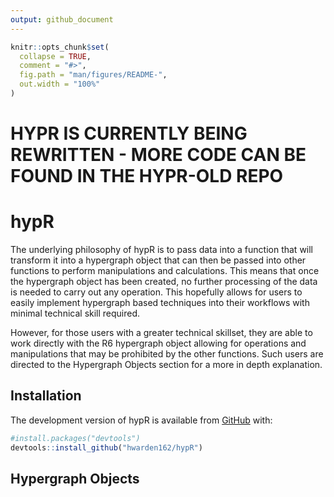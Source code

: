 ```yaml
---
output: github_document
---
```


<!-- README.md is generated from README.Rmd. Please edit that file -->

```r
knitr::opts_chunk$set(
  collapse = TRUE,
  comment = "#>",
  fig.path = "man/figures/README-",
  out.width = "100%"
)
```

# HYPR IS CURRENTLY BEING REWRITTEN - MORE CODE CAN BE FOUND IN THE HYPR-OLD REPO

# hypR

<!-- badges: start -->
<!-- badges: end -->

The underlying philosophy of hypR is to pass data into a function that will transform it into a hypergraph object that can then be passed into other functions to perform manipulations and calculations. This means that once the hypergraph object has been created, no further processing of the data is needed to carry out any operation. This hopefully allows for users to easily implement hypergraph based techniques into their workflows with minimal technical skill required.

However, for those users with a greater technical skillset, they are able to work directly with the R6 hypergraph object allowing for operations and manipulations that may be prohibited by the other functions. Such users are directed to the Hypergraph Objects section for a more in depth explanation.

## Installation

The development version of hypR is available from [GitHub](https://github.com) with:

``` r
#install.packages("devtools")
devtools::install_github("hwarden162/hypR")
```

## Hypergraph Objects

